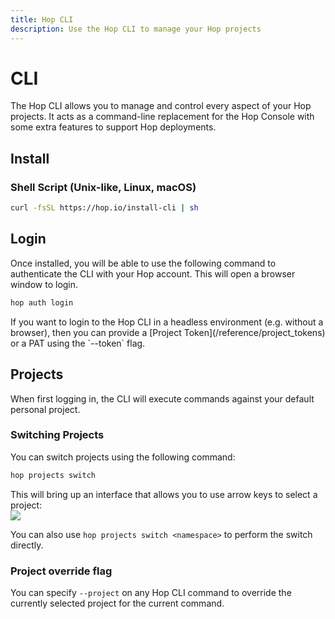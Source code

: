 ```yaml
---
title: Hop CLI
description: Use the Hop CLI to manage your Hop projects
---
```



# CLI

The Hop CLI allows you to manage and control every aspect of your Hop projects. It acts as a command-line replacement for the Hop Console with some extra features to support Hop deployments.

## Install

### Shell Script (Unix-like, Linux, macOS)
```bash
curl -fsSL https://hop.io/install-cli | sh
```

## Login

Once installed, you will be able to use the following command to authenticate the CLI with your Hop account. This will open a browser window to login.

```sh
hop auth login
```

<Callout>
If you want to login to the Hop CLI in a headless environment (e.g. without a browser), then you can provide a [Project Token](/reference/project_tokens) or a PAT using the `--token` flag.
</Callout>

## Projects

When first logging in, the CLI will execute commands against your default personal project.

### Switching Projects

You can switch projects using the following command:

```sh
hop projects switch
```

This will bring up an interface that allows you to use arrow keys to select a project:
<br/>
<Image src={cliSwitchProject}/>

You can also use `hop projects switch <namespace>` to perform the switch directly.

### Project override flag

You can specify `--project` on any Hop CLI command to override the currently selected project for the current command.